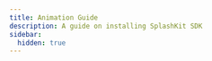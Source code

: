 ```yaml
---
title: Animation Guide
description: A guide on installing SplashKit SDK
sidebar:
  hidden: true
---
```





<CardGrid stagger>

<LinkCard
    title="Using Animation"
    description="Written by Andrew Cain on May 29 2018"
    href="/guides/animations/using-animation/"
/>








</CardGrid>
